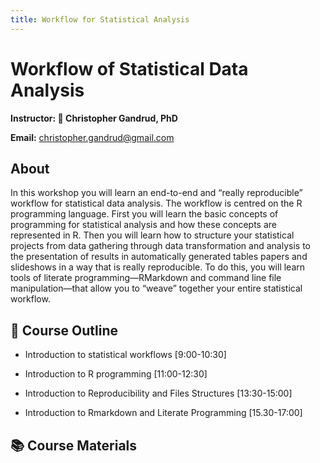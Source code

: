 ```yaml
---
title: Workflow for Statistical Analysis
---
```


#  Workflow of Statistical Data Analysis

**Instructor: 👋  Christopher Gandrud, PhD**

**Email:** [christopher.gandrud\@gmail.com](mailto:christopher.gandrud@gmail.com)

## About

In this workshop you will learn an end-to-end and "really reproducible" workflow for statistical data analysis. The workflow is centred on the R programming language. First you will learn the basic concepts of programming for statistical analysis and how these concepts are represented in R. Then you will learn how to structure your statistical projects from data gathering through data transformation and analysis to the presentation of results in automatically generated tables papers and slideshows in a way that is really reproducible. To do this, you will learn tools of literate programming—RMarkdown and command line file manipulation—that allow you to "weave" together your entire statistical workflow. 

## 📝 Course Outline

- Introduction to statistical workflows [9:00-10:30]
    
- Introduction to R programming [11:00-12:30]

- Introduction to Reproducibility and Files Structures [13:30-15:00]
    
- Introduction to Rmarkdown and Literate Programming [15.30-17:00]

## 📚 Course Materials
    